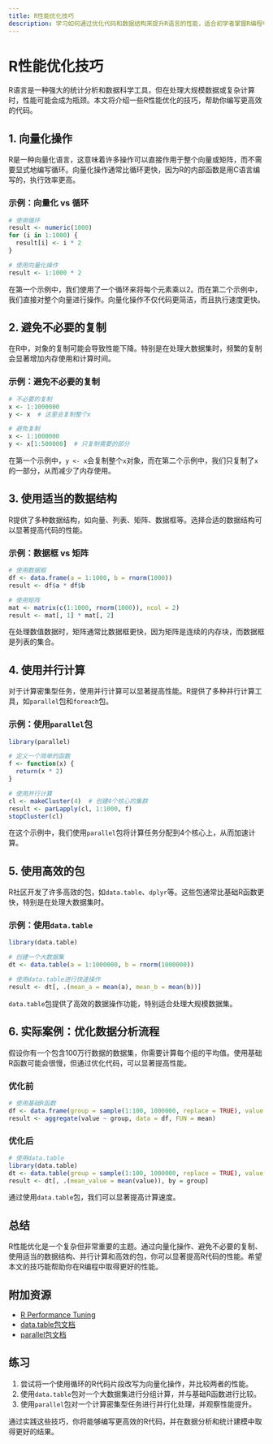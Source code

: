 ```yaml
---
title: R性能优化技巧
description: 学习如何通过优化代码和数据结构来提升R语言的性能，适合初学者掌握R编程中的最佳实践。
---
```


# R性能优化技巧

R语言是一种强大的统计分析和数据科学工具，但在处理大规模数据或复杂计算时，性能可能会成为瓶颈。本文将介绍一些R性能优化的技巧，帮助你编写更高效的代码。

## 1. 向量化操作

R是一种向量化语言，这意味着许多操作可以直接作用于整个向量或矩阵，而不需要显式地编写循环。向量化操作通常比循环更快，因为R的内部函数是用C语言编写的，执行效率更高。

### 示例：向量化 vs 循环

```r
# 使用循环
result <- numeric(1000)
for (i in 1:1000) {
  result[i] <- i * 2
}

# 使用向量化操作
result <- 1:1000 * 2
```

在第一个示例中，我们使用了一个循环来将每个元素乘以2。而在第二个示例中，我们直接对整个向量进行操作。向量化操作不仅代码更简洁，而且执行速度更快。

## 2. 避免不必要的复制

在R中，对象的复制可能会导致性能下降。特别是在处理大数据集时，频繁的复制会显著增加内存使用和计算时间。

### 示例：避免不必要的复制

```r
# 不必要的复制
x <- 1:1000000
y <- x  # 这里会复制整个x

# 避免复制
x <- 1:1000000
y <- x[1:500000]  # 只复制需要的部分
```

在第一个示例中，`y <- x`会复制整个`x`对象，而在第二个示例中，我们只复制了`x`的一部分，从而减少了内存使用。

## 3. 使用适当的数据结构

R提供了多种数据结构，如向量、列表、矩阵、数据框等。选择合适的数据结构可以显著提高代码的性能。

### 示例：数据框 vs 矩阵

```r
# 使用数据框
df <- data.frame(a = 1:1000, b = rnorm(1000))
result <- df$a * df$b

# 使用矩阵
mat <- matrix(c(1:1000, rnorm(1000)), ncol = 2)
result <- mat[, 1] * mat[, 2]
```

在处理数值数据时，矩阵通常比数据框更快，因为矩阵是连续的内存块，而数据框是列表的集合。

## 4. 使用并行计算

对于计算密集型任务，使用并行计算可以显著提高性能。R提供了多种并行计算工具，如`parallel`包和`foreach`包。

### 示例：使用`parallel`包

```r
library(parallel)

# 定义一个简单的函数
f <- function(x) {
  return(x * 2)
}

# 使用并行计算
cl <- makeCluster(4)  # 创建4个核心的集群
result <- parLapply(cl, 1:1000, f)
stopCluster(cl)
```

在这个示例中，我们使用`parallel`包将计算任务分配到4个核心上，从而加速计算。

## 5. 使用高效的包

R社区开发了许多高效的包，如`data.table`、`dplyr`等。这些包通常比基础R函数更快，特别是在处理大数据集时。

### 示例：使用`data.table`

```r
library(data.table)

# 创建一个大数据集
dt <- data.table(a = 1:1000000, b = rnorm(1000000))

# 使用data.table进行快速操作
result <- dt[, .(mean_a = mean(a), mean_b = mean(b))]
```

`data.table`包提供了高效的数据操作功能，特别适合处理大规模数据集。

## 6. 实际案例：优化数据分析流程

假设你有一个包含100万行数据的数据集，你需要计算每个组的平均值。使用基础R函数可能会很慢，但通过优化代码，可以显著提高性能。

### 优化前

```r
# 使用基础R函数
df <- data.frame(group = sample(1:100, 1000000, replace = TRUE), value = rnorm(1000000))
result <- aggregate(value ~ group, data = df, FUN = mean)
```

### 优化后

```r
# 使用data.table
library(data.table)
dt <- data.table(group = sample(1:100, 1000000, replace = TRUE), value = rnorm(1000000))
result <- dt[, .(mean_value = mean(value)), by = group]
```

通过使用`data.table`包，我们可以显著提高计算速度。

## 总结

R性能优化是一个复杂但非常重要的主题。通过向量化操作、避免不必要的复制、使用适当的数据结构、并行计算和高效的包，你可以显著提高R代码的性能。希望本文的技巧能帮助你在R编程中取得更好的性能。

## 附加资源

- [R Performance Tuning](https://adv-r.hadley.nz/performance.html)
- [data.table包文档](https://rdatatable.gitlab.io/data.table/)
- [parallel包文档](https://stat.ethz.ch/R-manual/R-devel/library/parallel/doc/parallel.pdf)

## 练习

1. 尝试将一个使用循环的R代码片段改写为向量化操作，并比较两者的性能。
2. 使用`data.table`包对一个大数据集进行分组计算，并与基础R函数进行比较。
3. 使用`parallel`包对一个计算密集型任务进行并行化处理，并观察性能提升。

通过实践这些技巧，你将能够编写更高效的R代码，并在数据分析和统计建模中取得更好的结果。